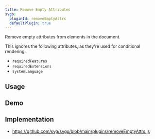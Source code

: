 ```yaml
---
title: Remove Empty Attributes
svgo:
  pluginId: removeEmptyAttrs
  defaultPlugin: true
---
```


Remove empty attributes from elements in the document.

This ignores the following attributes, as they're used for conditional rendering:

- `requiredFeatures`
- `requiredExtensions`
- `systemLanguage`

## Usage

<PluginUsage />

## Demo

<PluginDemo />

## Implementation

- https://github.com/svg/svgo/blob/main/plugins/removeEmptyAttrs.js

